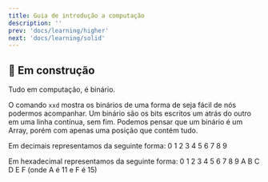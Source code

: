 ```yaml
---
title: Guia de introdução a computação
description: ''
prev: 'docs/learning/higher'
next: 'docs/learning/solid'
---
```


## 🚧 Em construção

Tudo em computação, é binário.

O comando `xxd` mostra os binários de uma forma de seja fácil de nós podermos acompanhar. Um binário são os bits escritos um atrás do outro em uma linha contínua, sem fim. Podemos pensar que um binário é um Array, porém com apenas uma posição que contém tudo.

Em decimais representamos da seguinte forma: 0 1 2 3 4 5 6 7 8 9

Em hexadecimal representamos da seguinte forma: 0 1 2 3 4 5 6 7 8 9 A B C D E F (onde A é 11 e F é 15)
